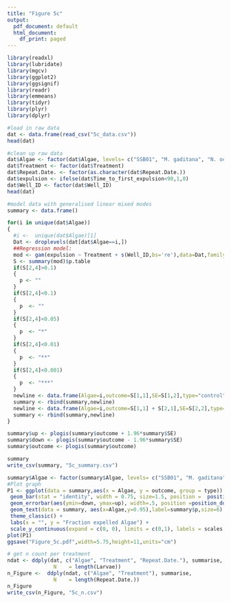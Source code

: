 ```yaml
---
title: "Figure 5c"
output:
  pdf_document: default
  html_document:
    df_print: paged
---
```

```r
library(readxl) 
library(lubridate)
library(mgcv)
library(ggplot2)
library(ggsignif)
library(readr)
library(emmeans)
library(tidyr)
library(plyr)
library(dplyr)
```

```r
#load in raw data
dat <- data.frame(read_csv("5c_data.csv"))
head(dat)
```
```r
#clean up raw data
dat$Algae <- factor(dat$Algae, levels= c("SSB01", "M. gaditana", "N. oculata", "C. velia"))
dat$Treatment <- factor(dat$Treatment)
dat$Repeat.Date. <- factor(as.character(dat$Repeat.Date.))
dat$expulsion <- ifelse(dat$Time_to_first_expulsion<90,1,0)
dat$Well_ID <- factor(dat$Well_ID)
head(dat)
```
```r
#model data with generalised linear mixed modes
summary <- data.frame()

for(i in unique(dat$Algae))
{
  #i <-  unique(dat$Algae)[1]
  Dat <- droplevels(dat[dat$Algae==i,])
  ##Regression model:
  mod <- gam(expulsion ~ Treatment + s(Well_ID,bs='re'),data=Dat,family=binomial())
  S <- summary(mod)$p.table
  if(S[2,4]>0.1)
  {
    p <- ""
  }
  if(S[2,4]<0.1)
  {
    p  <- ""
  }
  if(S[2,4]<0.05)
  {
    p  <- "*"
  }
  if(S[2,4]<0.01)
  {
    p  <- "**"
  }
  if(S[2,4]<0.001)
  {
    p  <- "***"
  }
  newline <- data.frame(Algae=i,outcome=S[1,1],SE=S[1,2],type="control",p=NA,pvalue=NA)
  summary <- rbind(summary,newline)
  newline <- data.frame(Algae=i,outcome=S[1,1] + S[2,1],SE=S[2,2],type="LPS",p=p, pvalue=S[2,4])
  summary <- rbind(summary,newline)
}

summary$up <- plogis(summary$outcome + 1.96*summary$SE)
summary$down <- plogis(summary$outcome - 1.96*summary$SE)
summary$outcome <- plogis(summary$outcome)

summary
write_csv(summary, "5c_summary.csv")
```


```r
summary$Algae <- factor(summary$Algae, levels= c("SSB01", "M. gaditana", "N. oculata", "C. velia"))
#Plot graph
P1 <- ggplot(data = summary,aes(x = Algae, y = outcome, group = type)) + 
 geom_bar(stat = "identity", width = 0.75, size=1.5, position =  position_dodge(width = 0.8), fill = c("#FF2500",alpha("#FF2500",0.6)))   + 
 geom_errorbar(aes(ymin=down, ymax=up), width=.5, position =position_dodge(.75)) +
 geom_text(data = summary, aes(x=Algae,y=0.95),label=summary$p,size=6) +
 theme_classic() +
 labs(x = "", y = "Fraction expelled Algae") +
 scale_y_continuous(expand = c(0, 0), limits = c(0,1), labels = scales::number_format(accuracy = 0.01))
plot(P1)
ggsave("Figure_5c.pdf",width=5.75,height=11,units="cm")
```

```r
# get n count per treatment
ndat <- ddply(dat, c("Algae", "Treatment", "Repeat.Date."), summarise,
               N    = length(Larvae))
n_Figure <-  ddply(ndat, c("Algae", "Treatment"), summarise,
               N    = length(Repeat.Date.))
n_Figure
write_csv(n_Figure, "5c_n.csv")
````